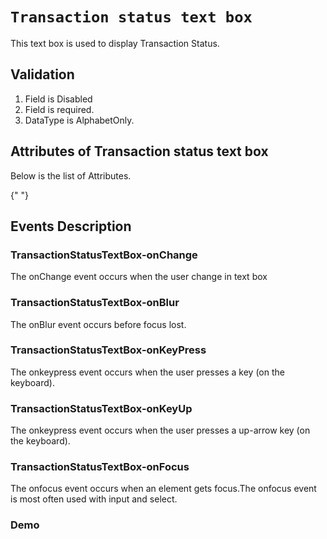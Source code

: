 <!-- Custom-MDX-Documentation.mdx -->


# `Transaction status text box`
This text box is used to display Transaction Status.

## Validation

1.  Field is Disabled
2.  Field is required. 
3.  DataType is AlphabetOnly.


## Attributes of Transaction status text box

Below is the list of Attributes.

<ArgsTable of={TransactionStatusTextBox} />{" "}

## Events Description

### TransactionStatusTextBox-onChange

The onChange event occurs when the user change in text box

### TransactionStatusTextBox-onBlur

The onBlur event occurs before focus lost.

### TransactionStatusTextBox-onKeyPress

The onkeypress event occurs when the user presses a key (on the keyboard).

### TransactionStatusTextBox-onKeyUp

The onkeypress event occurs when the user presses a up-arrow key (on the keyboard).

### TransactionStatusTextBox-onFocus

The onfocus event occurs when an element gets focus.The onfocus event is most often used with input and select.

### Demo

<Canvas>
  <Story id="transactionstatustextbox--primary" />
</Canvas>
